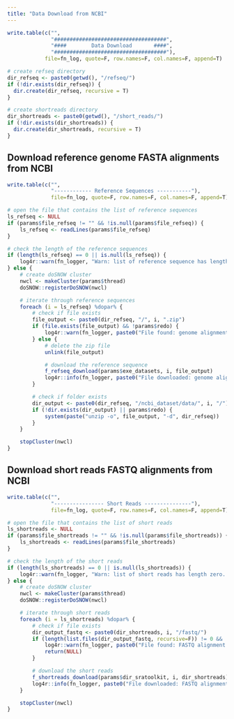 ```yaml
---
title: "Data Download from NCBI"
---
```


```r
write.table(c("",
              "####################################",
              "####        Data Download       ####",
              "####################################"),
            file=fn_log, quote=F, row.names=F, col.names=F, append=T)

# create refseq directory
dir_refseq <- paste0(getwd(), "/refseq/")
if (!dir.exists(dir_refseq)) {
  dir.create(dir_refseq, recursive = T)
}

# create shortreads directory
dir_shortreads <- paste0(getwd(), "/short_reads/")
if (!dir.exists(dir_shortreads)) {
  dir.create(dir_shortreads, recursive = T)
}
```
## Download reference genome FASTA alignments from NCBI
```r
write.table(c("",
              "------------ Reference Sequences -----------"),
              file=fn_log, quote=F, row.names=F, col.names=F, append=T)

# open the file that contains the list of reference sequences
ls_refseq <- NULL
if (params$file_refseq != "" && !is.null(params$file_refseq)) {
    ls_refseq <- readLines(params$file_refseq)
}

# check the length of the reference sequences
if (length(ls_refseq) == 0 || is.null(ls_refseq)) {
    log4r::warn(fn_logger, "Warn: list of reference sequence has length zero. Skipped.")
} else {
    # create doSNOW cluster
    nwcl <- makeCluster(params$thread)
    doSNOW::registerDoSNOW(nwcl)

    # iterate through reference sequences
    foreach (i = ls_refseq) %dopar% {
        # check if file exists
        file_output <- paste0(dir_refseq, "/", i, ".zip")
        if (file.exists(file_output) && !params$redo) {
            log4r::warn(fn_logger, paste0("File found: genome alignment for ", i, ". Skipped."))
        } else {
            # delete the zip file
            unlink(file_output)

            # download the reference sequence
            f_refseq_download(params$exe_datasets, i, file_output)
            log4r::info(fn_logger, paste0("File downloaded: genome alignment for ", i, "."))
        }

        # check if folder exists
        dir_output <- paste0(dir_refseq, "/ncbi_dataset/data/", i, "/")
        if (!dir.exists(dir_output) || params$redo) {
            system(paste("unzip -o", file_output, "-d", dir_refseq))
        }
    }

    stopCluster(nwcl)
}
```

## Download short reads FASTQ alignments from NCBI
```r
write.table(c("",
              "---------------- Short Reads ---------------"),
              file=fn_log, quote=F, row.names=F, col.names=F, append=T)

# open the file that contains the list of short reads
ls_shortreads <- NULL
if (params$file_shortreads != "" && !is.null(params$file_shortreads)) {
    ls_shortreads <- readLines(params$file_shortreads)
}

# check the length of the short reads
if (length(ls_shortreads) == 0 || is.null(ls_shortreads)) {
    log4r::warn(fn_logger, "Warn: list of short reads has length zero. Skipped.")
} else {
    # create doSNOW cluster
    nwcl <- makeCluster(params$thread)
    doSNOW::registerDoSNOW(nwcl)

    # iterate through short reads
    foreach (i = ls_shortreads) %dopar% {
        # check if file exists
        dir_output_fastq <- paste0(dir_shortreads, i, "/fastq/")
        if (length(list.files(dir_output_fastq, recursive=F)) != 0 && !params$redo) {
            log4r::warn(fn_logger, paste0("File found: FASTQ alignment for ", i, ". Skipped."))
            return(NULL)
        }

        # download the short reads
        f_shortreads_download(params$dir_sratoolkit, i, dir_shortreads)
        log4r::info(fn_logger, paste0("File downloaded: FASTQ alignment for ", i, "."))
    }

    stopCluster(nwcl)
}
```